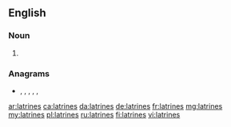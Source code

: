 ==English==

===Noun===
{{head|en|noun plural form}}

# {{plural of|latrine|lang=en}}

===Anagrams===
* {{l|en|entrails}}, {{l|en|larnites}}, {{l|en|ratlines}}, {{l|en|retinals}}, {{l|en|trainels}}, {{l|en|trenails}}

[[ar:latrines]]
[[ca:latrines]]
[[da:latrines]]
[[de:latrines]]
[[fr:latrines]]
[[mg:latrines]]
[[my:latrines]]
[[pl:latrines]]
[[ru:latrines]]
[[fi:latrines]]
[[vi:latrines]]